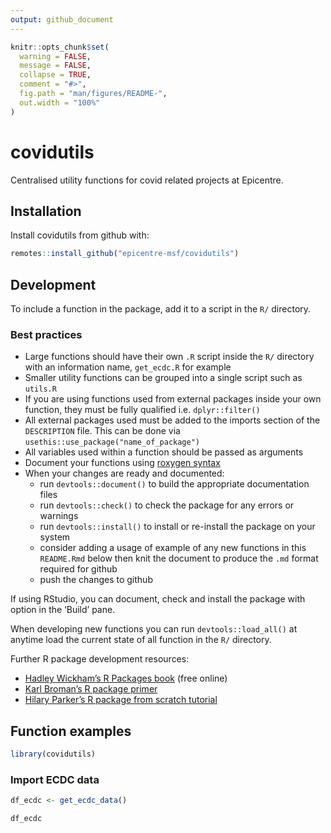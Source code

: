 ```yaml
---
output: github_document
---
```


<!-- README.md is generated from README.Rmd. Please edit that file -->

```r
knitr::opts_chunk$set(
  warning = FALSE,
  message = FALSE,
  collapse = TRUE,
  comment = "#>",
  fig.path = "man/figures/README-",
  out.width = "100%"
)
```

# covidutils

<!-- badges: start -->
<!-- badges: end -->

Centralised utility functions for covid related projects at Epicentre.

## Installation

Install covidutils from github with:

``` r
remotes::install_github("epicentre-msf/covidutils")
```

## Development

To include a function in the package, add it to a script in the `R/` directory. 

### Best practices

- Large functions should have their own `.R` script inside the `R/` directory with an information name, `get_ecdc.R` for example
- Smaller utility functions can be grouped into a single script such as `utils.R`
- If you are using functions used from external packages inside your own function, they must be fully qualified i.e. `dplyr::filter()`
- All external packages used must be added to the imports section of the `DESCRIPTION` file. This can be done via `usethis::use_package("name_of_package")`
- All variables used within a function should be passed as arguments
- Document your functions using [roxygen syntax](https://roxygen2.r-lib.org/)
- When your changes are ready and documented:
  - run `devtools::document()` to build the appropriate documentation files
  - run `devtools::check()` to check the package for any errors or warnings
  - run `devtools::install()` to install or re-install the package on your system
  - consider adding a usage of example of any new functions in this `README.Rmd` below then knit the document to produce the `.md` format required for github
  - push the changes to github
  
If using RStudio, you can document, check and install the package with option in the 'Build' pane.

When developing new functions you can run `devtools::load_all()` at anytime load the current state of all function in the `R/` directory.

Further R package development resources:

- [Hadley Wickham's R Packages book](https://r-pkgs.org/) (free online)
- [Karl Broman's R package primer](https://kbroman.org/pkg_primer/)
- [Hilary Parker's R package from scratch tutorial](https://hilaryparker.com/2014/04/29/writing-an-r-package-from-scratch/)

## Function examples

```r
library(covidutils)
```

### Import ECDC data

```r
df_ecdc <- get_ecdc_data()

df_ecdc
```

